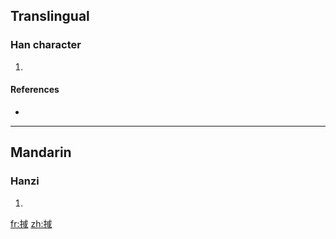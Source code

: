 ==Translingual==

===Han character===
{{Han char|rn=64|rad=手|as=08|sn=11|four=5305<sub>0</sub>|canj=手戈口一 (QIRM)}}

# {{defn|Han|sort=手08}}

====References====
* {{Han ref|kx=0438.070|dkj=12269|dj=0788.050|hdz=31892.080|uh=639D|ud=25501|bh=D56E|bd=54638}}

----

==Mandarin==

===Hanzi===
{{cmn-hanzi|pin=[[huò]] ([[huo4]]), [[xù]] ([[xu4]])|wg=huo<sup>4</sup>, hsü<sup>4</sup>}}

# {{defn|Mandarin|sort=手08}}

[[fr:掝]]
[[zh:掝]]